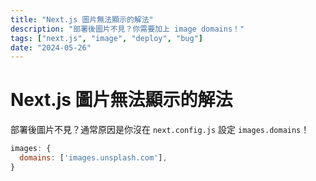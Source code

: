 ```yaml
---
title: "Next.js 圖片無法顯示的解法"
description: "部署後圖片不見？你需要加上 image domains！"
tags: ["next.js", "image", "deploy", "bug"]
date: "2024-05-26"
---
```


# Next.js 圖片無法顯示的解法

部署後圖片不見？通常原因是你沒在 `next.config.js` 設定 `images.domains`！

```js
images: {
  domains: ['images.unsplash.com'],
}
```
